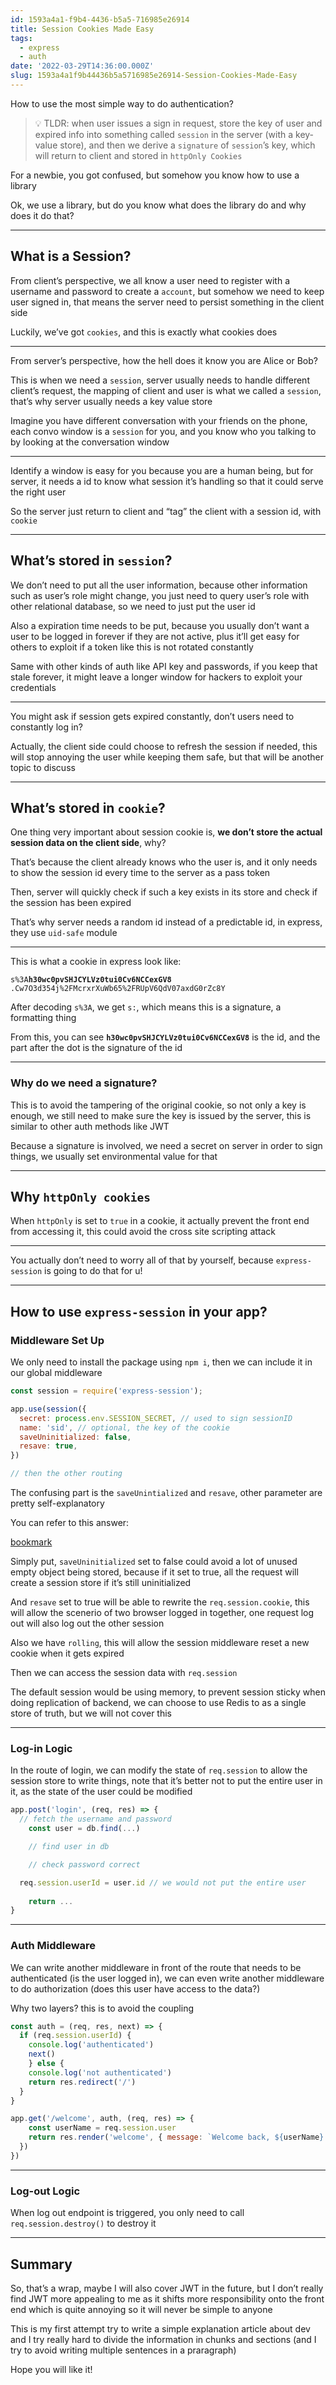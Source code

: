 ```yaml
---
id: 1593a4a1-f9b4-4436-b5a5-716985e26914
title: Session Cookies Made Easy
tags:
  - express
  - auth
date: '2022-03-29T14:36:00.000Z'
slug: 1593a4a1f9b44436b5a5716985e26914-Session-Cookies-Made-Easy
---
```


How to use the most simple way to do authentication?

> 💡 TLDR: when user issues a sign in request, store the key of user and expired info into something called `session` in the server (with a key-value store), and then we derive a `signature` of `session`’s key, which will return to client and stored in `httpOnly Cookies`

For a newbie, you got confused, but somehow you know how to use a library

Ok, we use a library, but do you know what does the library do and why does it do that?

---

## What is a Session?

From client’s perspective, we all know a user need to register with a username and password to create a `account`, but somehow we need to keep user signed in, that means the server need to persist something in the client side

Luckily, we’ve got `cookies`, and this is exactly what cookies does

---

From server’s perspective, how the hell does it know you are Alice or Bob?

This is when we need a `session`, server usually needs to handle different client’s request, the mapping of client and user is what we called a `session`, that’s why server usually needs a key value store

Imagine you have different conversation with your friends on the phone, each convo window is a `session` for you, and you know who you talking to by looking at the conversation window

---

Identify a window is easy for you because you are a human being, but for server, it needs a id to know what session it’s handling so that it could serve the right user

So the server just return to client and “tag” the client with a session id, with `cookie`

---

## What’s stored in `session`?

We don’t need to put all the user information, because other information such as user’s role might change, you just need to query user’s role with other relational database, so we need to just put the user id

Also a expiration time needs to be put, because you usually don’t want a user to be logged in forever if they are not active, plus it’ll get easy for others to exploit if a token like this is not rotated constantly

Same with other kinds of auth like API key and passwords, if you keep that stale forever, it might leave a longer window for hackers to exploit your credentials

---

You might ask if session gets expired constantly, don’t users need to constantly log in?

Actually, the client side could choose to refresh the session if needed, this will stop annoying the user while keeping them safe, but that will be another topic to discuss

---

## What’s stored in `cookie`?

One thing very important about session cookie is, **we don’t store the actual session data on the client side**, why?

That’s because the client already knows who the user is, and it only needs to show the session id every time to the server as a pass token

Then, server will quickly check if such a key exists in its store and check if the session has been expired

That’s why server needs a random id instead of a predictable id, in express, they use `uid-safe` module

---

This is what a cookie in express look like:

`s%3A`**`h30wc0pvSHJCYLVz0tui0Cv6NCCexGV8`**
`.Cw7O3d354j%2FMcrxrXuWb65%2FRUpV6QdV07axdG0rZc8Y`

After decoding `s%3A`, we get `s:`, which means this is a signature, a formatting thing

From this, you can see **`h30wc0pvSHJCYLVz0tui0Cv6NCCexGV8`** is the id, and the part after the dot is the signature of the id

---

### Why do we need a signature?

This is to avoid the tampering of the original cookie, so not only a key is enough, we still need to make sure the key is issued by the server, this is similar to other auth methods like JWT

Because a signature is involved, we need a secret on server in order to sign things, we usually set environmental value for that

---

## Why `httpOnly cookies`

When `httpOnly` is set to `true` in a cookie, it actually prevent the front end from accessing it, this could avoid the cross site scripting attack

---

You actually don’t need to worry all of that by yourself, because `express-session` is going to do that for u!

---

## How to use **`express-session`** **in your app?**

### Middleware Set Up

We only need to install the package using `npm i`, then we can include it in our global middleware

```javascript
const session = require('express-session');

app.use(session({
  secret: process.env.SESSION_SECRET, // used to sign sessionID
  name: 'sid', // optional, the key of the cookie
  saveUninitialized: false,
  resave: true,
})

// then the other routing
```

The confusing part is the `saveUnintialized` and `resave`, other parameter are pretty self-explanatory

You can refer to this answer: 

[bookmark](https://stackoverflow.com/a/40396102)

Simply put, `saveUninitialized` set to false could avoid a lot of unused empty object being stored, because if it set to true, all the request will create a session store if it’s still uninitialized

And `resave` set to true will be able to rewrite the `req.session.cookie`, this will allow the scenerio of two browser logged in together, one request log out will also log out the other session

Also we have `rolling`, this will allow the session middleware reset a new cookie when it gets expired

Then we can access the session data with `req.session`

The default session would be using memory, to prevent session sticky when doing replication of backend, we can choose to use Redis to as a single store of truth, but we will not cover this

---

### Log-in Logic

In the route of login, we can modify the state of `req.session` to allow the session store to write things, note that it’s better not to put the entire user in it, as the state of the user could be modified

```javascript
app.post('login', (req, res) => {
  // fetch the username and password
	const user = db.find(...)

	// find user in db

	// check password correct

  req.session.userId = user.id // we would not put the entire user
	
	return ...
}
```

---

### Auth Middleware

We can write another middleware in front of the route that needs to be authenticated (is the user logged in), we can even write another middleware to do authorization (does this user have access to the data?)

Why two layers? this is to avoid the coupling

```javascript
const auth = (req, res, next) => {
  if (req.session.userId) {
    console.log('authenticated')
    next()
	} else {
    console.log('not authenticated')
    return res.redirect('/')
  }
}

app.get('/welcome', auth, (req, res) => {
    const userName = req.session.user
    return res.render('welcome', { message: `Welcome back, ${userName}!`
  })
})
```

---

### Log-out Logic

When log out endpoint is triggered, you only need to call `req.session.destroy()` to destroy it

---

## Summary

So, that’s a wrap, maybe I will also cover JWT in the future, but I don’t really find JWT more appealing to me as it shifts more responsibility onto the front end which is quite annoying so it will never be simple to anyone

This is my first attempt try to write a simple explanation article about dev and I try really hard to divide the information in chunks and sections (and I try to avoid writing multiple sentences in a praragraph)

Hope you will like it!
